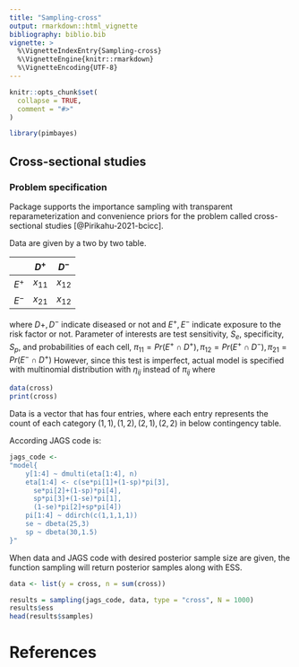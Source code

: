 ```yaml
---
title: "Sampling-cross"
output: rmarkdown::html_vignette
bibliography: biblio.bib  
vignette: >
  %\VignetteIndexEntry{Sampling-cross}
  %\VignetteEngine{knitr::rmarkdown}
  %\VignetteEncoding{UTF-8}
---
```


```r
knitr::opts_chunk$set(
  collapse = TRUE,
  comment = "#>"
)
```

```r
library(pimbayes)
```

## Cross-sectional studies

### Problem specification

Package \texttt{istp} supports the importance sampling with transparent reparameterization and convenience priors for the problem called cross-sectional studies [@Pirikahu-2021-bcicc].

Data are given by a two by two table. 

|               |$D^+$          | $D^-$ |
| ------------- |:-------------:| :-----:|
| $E^+$    |  $x_{11}$ |  $x_{12}$|
| $E^-$    | $x_{21}$  |  $x_{12}$|

where $D+, D^-$ indicate diseased or not and $E^+,E^-$ indicate exposure to the risk factor or not.
Parameter of interests are test sensitivity, $S_e$, specificity, $S_p$, and probabilities of each cell, $\pi_{11} = Pr(E^+ \cap D^+), \pi_{12} = Pr(E^+ \cap  D^-), \pi_{21} = Pr(E^- \cap  D^+)$
However, since this test is imperfect, actual model is specified with multinomial distribution with $\eta_{ij}$ instead of $\pi_{ij}$ where \begin{align}
\eta_{11} &= Pr(T^+ \cap D^+) &= S_e \pi_{11} + (1-S_p)\pi_{21}\\
\eta_{12} &= Pr(T^+ \cap D^-) &=S_e \pi_{12} + (1-S_e)\pi_{22}\\
\eta_{21} &= Pr(T^- \cap D^+) &= S_p \pi_{21} + (1-S_e)\pi_{11}\\
\eta_{22} &= Pr(T^- \cap D^-) &= (1-S_e) \pi_{12} + S_p\pi_{22}\\
\end{align}

```r
data(cross)
print(cross)
```

Data is a vector that has four entries, where each entry represents the count of each category $(1,1), (1,2), (2,1), (2,2)$ in below contingency table.


According JAGS code is:

```r
jags_code <-
"model{
    y[1:4] ~ dmulti(eta[1:4], n)
    eta[1:4] <- c(se*pi[1]+(1-sp)*pi[3],
      se*pi[2]+(1-sp)*pi[4],
      sp*pi[3]+(1-se)*pi[1],
      (1-se)*pi[2]+sp*pi[4])
    pi[1:4] ~ ddirch(c(1,1,1,1))
    se ~ dbeta(25,3)
    sp ~ dbeta(30,1.5)
}"
```

When data and JAGS code with desired posterior sample size are given, the function sampling will return posterior samples along with ESS.

```r
data <- list(y = cross, n = sum(cross))

results = sampling(jags_code, data, type = "cross", N = 1000)
results$ess
head(results$samples)
```

# References
